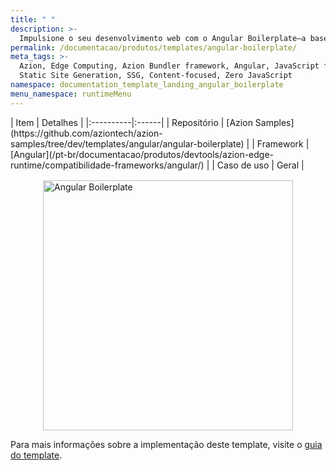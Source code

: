 ```yaml
---
title: " "
description: >-
  Impulsione o seu desenvolvimento web com o Angular Boilerplate—a base para implementar aplicações Angular, um framework robusto para construir interfaces de usuário dinâmicas e responsivas.
permalink: /documentacao/produtos/templates/angular-boilerplate/
meta_tags: >-
  Azion, Edge Computing, Azion Bundler framework, Angular, JavaScript frameworks,
  Static Site Generation, SSG, Content-focused, Zero JavaScript
namespace: documentation_template_landing_angular_boilerplate
menu_namespace: runtimeMenu
---
```



<div class="[&_.flex.flex-col]:!gap-4 [&_.flex.flex-col]:md:!gap-8 [&_.flex.flex-col]:2xl:!gap-16">
  <HeroHome
    title="Angular Boilerplate"
    description="Impulsione o seu desenvolvimento web com o Angular Boilerplate—a base para implementar aplicações Angular, um framework robusto para construir interfaces de usuário dinâmicas e responsivas."
    logos={[]}
    buttons={[
      { label: "Deploy template", link: "https://console.azion.com/create/angular/angular-boilerplate", outlined: false, icon: "ai ai-azion", iconPos: "left" },
      { label: "Ver demo", link: "https://dh3vpyts1n.map.azionedge.net", severity: "secondary" }
    ]}
  />
</div>

<div style="display: flex; gap: 1rem; align-items: center; flex-direction: row; flex-wrap: wrap;">
  <div style="flex: 1; min-width: 300px;">
    | Item | Detalhes |
    |:----------|:------|
    | Repositório | [Azion Samples](https://github.com/aziontech/azion-samples/tree/dev/templates/angular/angular-boilerplate) |
    | Framework | [Angular](/pt-br/documentacao/produtos/devtools/azion-edge-runtime/compatibilidade-frameworks/angular/) |
    | Caso de uso | Geral |
  </div>
  <div style="display: flex; justify-content: center; align-items: center; flex: 1; min-width: 300px;">
    <img src="/assets/docs/images/uploads/template-showcase/angular/angular-boilerplate.png" width="400" alt="Angular Boilerplate" style="max-width: 100%; height: auto;" />
  </div>
</div>

Para mais informações sobre a implementação deste template, visite o [guia do template](/pt-br/documentacao/produtos/guias/angular-boilerplate/).